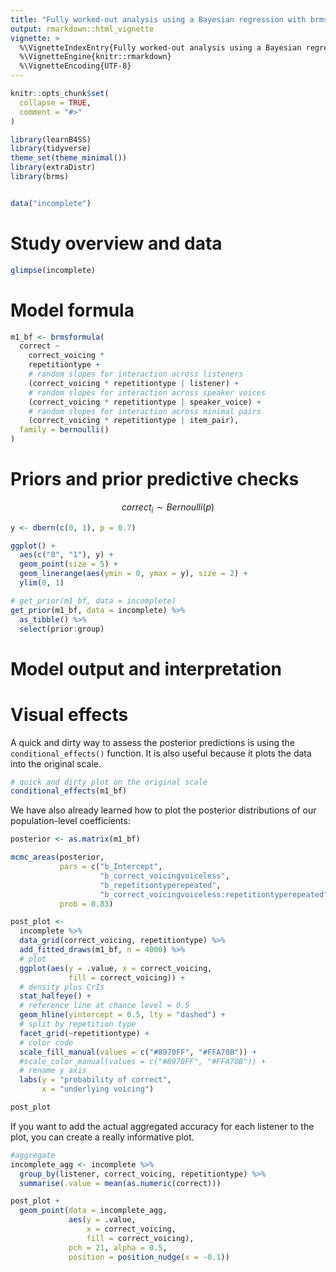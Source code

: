 ```yaml
---
title: "Fully worked-out analysis using a Bayesian regression with brms"
output: rmarkdown::html_vignette
vignette: >
  %\VignetteIndexEntry{Fully worked-out analysis using a Bayesian regression with brms}
  %\VignetteEngine{knitr::rmarkdown}
  %\VignetteEncoding{UTF-8}
---
```


```r
knitr::opts_chunk$set(
  collapse = TRUE,
  comment = "#>"
)
```

```r
library(learnB4SS)
library(tidyverse)
theme_set(theme_minimal())
library(extraDistr)
library(brms)


data("incomplete")
```

# Study overview and data

```r
glimpse(incomplete)
```

# Model formula

```r
m1_bf <- brmsformula(
  correct ~
    correct_voicing *
    repetitiontype +
    # random slopes for interaction across listeners
    (correct_voicing * repetitiontype | listener) +
    # random slopes for interaction across speaker voices
    (correct_voicing * repetitiontype | speaker_voice) +
    # random slopes for interaction across minimal pairs
    (correct_voicing * repetitiontype | item_pair),
  family = bernoulli()
)
```


# Priors and prior predictive checks

$$correct_i \sim Bernoulli(p)$$

```r
y <- dbern(c(0, 1), p = 0.7)

ggplot() +
  aes(c("0", "1"), y) +
  geom_point(size = 5) +
  geom_linerange(aes(ymin = 0, ymax = y), size = 2) +
  ylim(0, 1)
```


```r
# get_prior(m1_bf, data = incomplete)
get_prior(m1_bf, data = incomplete) %>%
  as_tibble() %>%
  select(prior:group)
```
# Model output and interpretation

# Visual effects

A quick and dirty way to assess the posterior predictions is using the `conditional_effects()` function. It is also useful because it plots the data into the original scale.

```r

# quick and dirty plot on the original scale
conditional_effects(m1_bf)

```

We have also already learned how to plot the posterior distributions of our population-level coefficients: 

```r

posterior <- as.matrix(m1_bf)

mcmc_areas(posterior,
           pars = c("b_Intercept", 
                    "b_correct_voicingvoiceless", 
                    "b_repetitiontyperepeated", 
                    "b_correct_voicingvoiceless:repetitiontyperepeated"),
           prob = 0.83) 

```



```r

post_plot <- 
  incomplete %>% 
  data_grid(correct_voicing, repetitiontype) %>%
  add_fitted_draws(m1_bf, n = 4000) %>%
  # plot
  ggplot(aes(y = .value, x = correct_voicing, 
             fill = correct_voicing)) +
  # density plus CrIs
  stat_halfeye() +
  # reference line at chance level = 0.5
  geom_hline(yintercept = 0.5, lty = "dashed") +
  # split by repetition type
  facet_grid(~repetitiontype) +
  # color code
  scale_fill_manual(values = c("#8970FF", "#FFA70B")) + 
  #scale_color_manual(values = c("#8970FF", "#FFA70B")) +
  # rename y axis
  labs(y = "probability of correct",
       x = "underlying voicing")

post_plot
```

If you want to add the actual aggregated accuracy for each listener to the plot, you can create a really informative plot.

```r

#aggregate
incomplete_agg <- incomplete %>% 
  group_by(listener, correct_voicing, repetitiontype) %>% 
  summarise(.value = mean(as.numeric(correct)))

post_plot +
  geom_point(data = incomplete_agg,
             aes(y = .value, 
                 x = correct_voicing, 
                 fill = correct_voicing),
             pch = 21, alpha = 0.5,
             position = position_nudge(x = -0.1))

```
